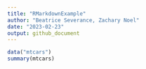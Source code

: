 ```yaml
---
title: "RMarkdownExample"
author: "Beatrice Severance, Zachary Noel"
date: "2023-02-23"
output: github_document
---
```


```r
data("mtcars")
summary(mtcars)
```

